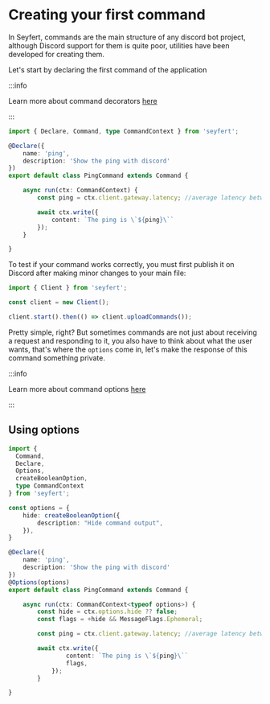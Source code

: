 
# Creating your first command

In Seyfert, commands are the main structure of any discord bot project, although Discord support for them is quite poor, utilities have been developed for creating them.

Let's start by declaring the first command of the application

:::info

Learn more about command decorators [here](../commands/decorators)

:::

```ts title="src/commands/ping.ts" showLineNumbers
import { Declare, Command, type CommandContext } from 'seyfert';

@Declare({
    name: 'ping',
    description: 'Show the ping with discord'
})
export default class PingCommand extends Command {

    async run(ctx: CommandContext) {
        const ping = ctx.client.gateway.latency; //average latency between shards

        await ctx.write({
            content: `The ping is \`${ping}\``
        });
    }

}
```

To test if your command works correctly, you must first publish it on Discord after making minor changes to your main file:

```ts {5-8} title="src/index.ts" showLineNumbers
import { Client } from 'seyfert';

const client = new Client();

client.start().then(() => client.uploadCommands());
```

Pretty simple, right? But sometimes commands are not just about receiving a request and responding to it, you also have to think about what the user wants, that's where the `options` come in, let's make the response of this command something private.

:::info

Learn more about command options [here](../commands/options)
 
:::

## Using options

```ts {4-5,9-13,19,23-24} title="src/commands/ping.ts" showLineNumbers
import {
  Command,
  Declare,
  Options,
  createBooleanOption,
  type CommandContext
} from 'seyfert';

const options = {
    hide: createBooleanOption({
        description: "Hide command output",
    }),
}

@Declare({
    name: 'ping',
    description: 'Show the ping with discord'
})
@Options(options)
export default class PingCommand extends Command {

    async run(ctx: CommandContext<typeof options>) {
        const hide = ctx.options.hide ?? false;
        const flags = +hide && MessageFlags.Ephemeral;

        const ping = ctx.client.gateway.latency; //average latency between shards

        await ctx.write({
                content: `The ping is \`${ping}\``
                flags,
            });
        }

}
```


<FileTree>
	<FileTree.Folder name="src" defaultOpen>
		<FileTree.Folder name="commands" defaultOpen>
			<FileTree.File name="ping.ts" />
		</FileTree.Folder>
		<FileTree.File name="index.ts" />
	</FileTree.Folder>
	<FileTree.File name="package.json" />
	<FileTree.File name="seyfert.config.js" />
	<FileTree.File name="tsconfig.json" />
</FileTree>
